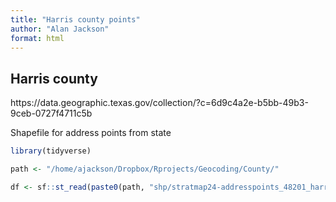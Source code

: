 ```yaml
---
title: "Harris county points"
author: "Alan Jackson"
format: html
---
```


##        Harris county

https://data.geographic.texas.gov/collection/?c=6d9c4a2e-b5bb-49b3-9ceb-0727f4711c5b

Shapefile for address points from state

```r

library(tidyverse)

path <- "/home/ajackson/Dropbox/Rprojects/Geocoding/County/"

df <- sf::st_read(paste0(path, "shp/stratmap24-addresspoints_48201_harris_202407.shp"))


```

